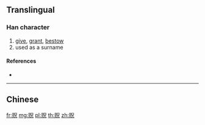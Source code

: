 {{character info/new}}
{{also|貺}}
==Translingual==

===Han character===
{{Han char|rn=154|rad=贝|as=05|sn=9|four=|canj=BORHU}}

# [[give]], [[grant]], [[bestow]]
# used as a surname

====References====
* {{Han ref|kx=1213.211|hdz=63633.040|uh=8D36|ud=36150}}

----

==Chinese==
{{zh-see|貺}}

[[fr:贶]]
[[mg:贶]]
[[pl:贶]]
[[th:贶]]
[[zh:贶]]